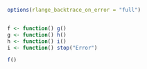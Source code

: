 ```r
options(rlange_backtrace_on_error = "full")


f <- function() g()
g <- function() h()
h <- function() i()
i <- function() stop("Error")

```

```r
f()
```
